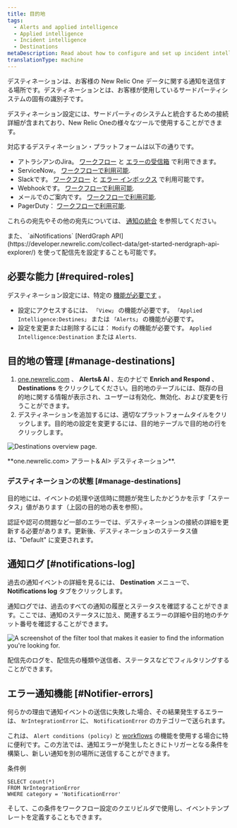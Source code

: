 ```yaml
---
title: 目的地
tags:
  - Alerts and applied intelligence
  - Applied intelligence
  - Incident intelligence
  - Destinations
metaDescription: Read about how to configure and set up incident intelligence destinations.
translationType: machine
---
```




デスティネーションは、お客様の New Relic One データに関する通知を送信する場所です。デスティネーションとは、お客様が使用しているサードパーティシステムの固有の識別子です。

デスティネーション設定には、サードパーティのシステムと統合するための接続詳細が含まれており、New Relic Oneの様々なツールで使用することができます。

対応するデスティネーション・プラットフォームは以下の通りです。

* アトラシアンのJira。 [ワークフロー](/docs/alerts-applied-intelligence/applied-intelligence/incident-workflows/incident-workflows/) と [エラーの受信箱](/docs/errors-inbox/) で利用できます。
* ServiceNow。 [ワークフローで利用可能](/docs/alerts-applied-intelligence/applied-intelligence/incident-workflows/incident-workflows/).
* Slackです。 [ワークフロー](/docs/alerts-applied-intelligence/applied-intelligence/incident-workflows/incident-workflows/) と [エラー インボックス](/docs/errors-inbox/) で利用可能です。
* Webhookです。 [ワークフローで利用可能](/docs/alerts-applied-intelligence/applied-intelligence/incident-workflows/incident-workflows/).
* メールでのご案内です。 [ワークフローで利用可能](/docs/alerts-applied-intelligence/applied-intelligence/incident-workflows/incident-workflows/).
* PagerDuty： [ワークフローで利用可能](/docs/alerts-applied-intelligence/applied-intelligence/incident-workflows/incident-workflows/).

これらの宛先やその他の宛先については、 [通知の統合](/docs/alerts-applied-intelligence/notifications/notification-integrations) を参照してください。

<Callout variant="tip">
  また、 `aiNotifications` [NerdGraph API](https://developer.newrelic.com/collect-data/get-started-nerdgraph-api-explorer/) を使って配信先を設定することも可能です。
</Callout>

## 必要な能力 [#required-roles]

デスティネーション設定には、特定の [機能が必要です](/docs/accounts/accounts-billing/new-relic-one-user-management/user-management-concepts#capabilities) 。

* 設定にアクセスするには、 `「View」` の機能が必要です。 `「Applied Intelligence:Destines」` または `「Alerts」` の機能が必要です。
* 設定を変更または削除するには： `Modify` の機能が必要です。 `Applied Intelligence:Destination` または `Alerts`.

## 目的地の管理 [#manage-destinations]

1. [one.newrelic.com](https://docs.newrelic.com/one.newrelic.com) 、 **Alerts& AI** 、左のナビで **Enrich and Respond** 、 **Destinations** をクリックしてください。目的地のテーブルには、既存の目的地に関する情報が表示され、ユーザーは有効化、無効化、および変更を行うことができます。
2. デスティネーションを追加するには、適切なプラットフォームタイルをクリックします。目的地の設定を変更するには、目的地テーブルで目的地の行をクリックします。

<img
  title="Destinations overview page"
  alt="Destinations overview page."
  src={destinationsOverview}
/>

<figcaption>
  **one.newrelic.com> アラート& AI> デスティネーション**.
</figcaption>

### デスティネーションの状態 [#manage-destinations]

目的地には、イベントの処理や送信時に問題が発生したかどうかを示す「ステータス」値があります（上図の目的地の表を参照）。

認証や認可の問題など一部のエラーでは、デスティネーションの接続の詳細を更新する必要があります。更新後、デスティネーションのステータス値は、"Default" に変更されます。

## 通知ログ [#notifications-log]

過去の通知イベントの詳細を見るには、 **Destination** メニューで、 **Notifications log** タブをクリックします。

通知ログでは、過去のすべての通知の履歴とステータスを確認することができます。ここでは、通知のステータスに加え、関連するエラーの詳細や目的地のチケット番号を確認することができます。

<img
  title="The filter tool that makes it easier to find the information you're looking for."
  alt="A screenshot of the filter tool that makes it easier to find the information you're looking for."
  src={filterDestinations}
/>

<figcaption>
  配信先のログを、配信先の種類や送信者、ステータスなどでフィルタリングすることができます。
</figcaption>

## エラー通知機能 [#Notifier-errors]

何らかの理由で通知イベントの送信に失敗した場合、その結果発生するエラーは、 `NrIntegrationError` に、 `NotificationError` のカテゴリーで送られます。

これは、 `Alert conditions (policy)` と [workflows](docs/alerts-applied-intelligence/applied-intelligence/incident-workflows/incident-workflows/) の機能を使用する場合に特に便利です。この方法では、通知エラーが発生したときにトリガーとなる条件を構築し、新しい通知を別の場所に送信することができます。

条件例

```
SELECT count(*)
FROM NrIntegrationError
WHERE category = 'NotificationError'
```

そして、この条件をワークフロー設定のクエリビルダで使用し、イベントテンプレートを定義することもできます。